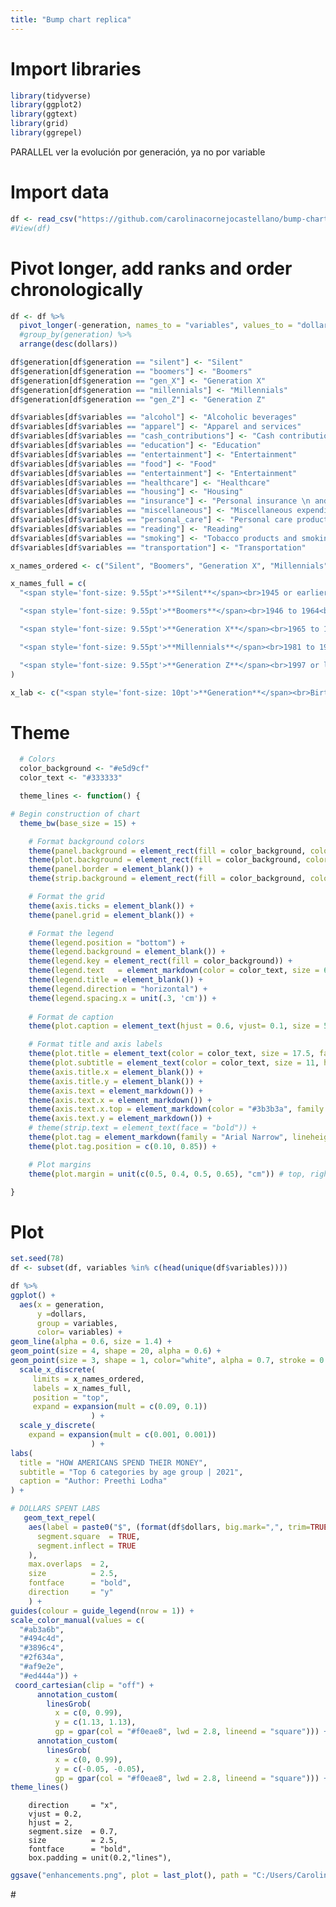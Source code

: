 ```yaml
---
title: "Bump chart replica"
---
```


# Import libraries
```r
library(tidyverse)
library(ggplot2)
library(ggtext)
library(grid)
library(ggrepel)
```

PARALLEL 
ver la evolución por generación, ya no por variable

# Import data
```r
df <- read_csv("https://github.com/carolinacornejocastellano/bump-chart/raw/main/data.csv")
#View(df)
```

# Pivot longer, add ranks and order chronologically
```r
df <- df %>%
  pivot_longer(-generation, names_to = "variables", values_to = "dollars") %>%
  #group_by(generation) %>%
  arrange(desc(dollars))

df$generation[df$generation == "silent"] <- "Silent"
df$generation[df$generation == "boomers"] <- "Boomers"
df$generation[df$generation == "gen_X"] <- "Generation X"
df$generation[df$generation == "millennials"] <- "Millennials"
df$generation[df$generation == "gen_Z"] <- "Generation Z"

df$variables[df$variables == "alcohol"] <- "Alcoholic beverages"
df$variables[df$variables == "apparel"] <- "Apparel and services"
df$variables[df$variables == "cash_contributions"] <- "Cash contributions"
df$variables[df$variables == "education"] <- "Education"
df$variables[df$variables == "entertainment"] <- "Entertainment"
df$variables[df$variables == "food"] <- "Food"
df$variables[df$variables == "entertainment"] <- "Entertainment"
df$variables[df$variables == "healthcare"] <- "Healthcare"
df$variables[df$variables == "housing"] <- "Housing"
df$variables[df$variables == "insurance"] <- "Personal insurance \n and pensions"
df$variables[df$variables == "miscellaneous"] <- "Miscellaneous expenditures"
df$variables[df$variables == "personal_care"] <- "Personal care products and services"
df$variables[df$variables == "reading"] <- "Reading"
df$variables[df$variables == "smoking"] <- "Tobacco products and smoking \n supplies"
df$variables[df$variables == "transportation"] <- "Transportation"
```


```r
x_names_ordered <- c("Silent", "Boomers", "Generation X", "Millennials", "Generation Z")
```

```r
x_names_full = c(
  "<span style='font-size: 9.55pt'>**Silent**</span><br>1945 or earlier<br>**$44,683**",

  "<span style='font-size: 9.55pt'>**Boomers**</span><br>1946 to 1964<br>**$62,203**",

  "<span style='font-size: 9.55pt'>**Generation X**</span><br>1965 to 1980<br>**$83,357**",

  "<span style='font-size: 9.55pt'>**Millennials**</span><br>1981 to 1996<br>**$69,061**",

  "<span style='font-size: 9.55pt'>**Generation Z**</span><br>1997 or later<br>**$41,636**"
)
```

```r
x_lab <- c("<span style='font-size: 10pt'>**Generation**</span><br>Birth Year Range<br>**Average Annual Expenditure**")
```

# Theme
```r
  # Colors
  color_background <- "#e5d9cf"
  color_text <- "#333333"

  theme_lines <- function() {

# Begin construction of chart
  theme_bw(base_size = 15) +

    # Format background colors
    theme(panel.background = element_rect(fill = color_background, color = color_background)) +
    theme(plot.background = element_rect(fill = color_background, color = color_background)) +
    theme(panel.border = element_blank()) +
    theme(strip.background = element_rect(fill = color_background, color = color_background)) +

    # Format the grid
    theme(axis.ticks = element_blank()) +
    theme(panel.grid = element_blank()) +

    # Format the legend
    theme(legend.position = "bottom") +
    theme(legend.background = element_blank()) +
    theme(legend.key = element_rect(fill = color_background)) +
    theme(legend.text	= element_markdown(color = color_text, size = 6.5, face = "bold")) +
    theme(legend.title = element_blank()) +
    theme(legend.direction = "horizontal") +
    theme(legend.spacing.x = unit(.3, 'cm')) +
      
    # Format de caption
    theme(plot.caption = element_text(hjust = 0.6, vjust= 0.1, size = 5.45)) +

    # Format title and axis labels
    theme(plot.title = element_text(color = color_text, size = 17.5, face = "bold", hjust = 0.5, margin=margin(0,0,10,0))) +
    theme(plot.subtitle = element_text(color = color_text, size = 11, hjust = 0.5, face = "bold", margin=margin(0,0,22,0))) +
    theme(axis.title.x = element_blank()) +
    theme(axis.title.y = element_blank()) +
    theme(axis.text = element_markdown()) +
    theme(axis.text.x = element_markdown()) +
    theme(axis.text.x.top = element_markdown(color = "#3b3b3a", family = "Arial Narrow", size=7.5)) +
    theme(axis.text.y = element_markdown()) +
    # theme(strip.text = element_text(face = "bold")) +
    theme(plot.tag = element_markdown(family = "Arial Narrow", lineheight = 0.1, size = 8)) +
    theme(plot.tag.position = c(0.10, 0.85)) +

    # Plot margins
    theme(plot.margin = unit(c(0.5, 0.4, 0.5, 0.65), "cm")) # top, right, bottom, left

}
```


# Plot
```r
set.seed(78)
df <- subset(df, variables %in% c(head(unique(df$variables))))

df %>% 
ggplot() +
  aes(x = generation, 
      y =dollars, 
      group = variables, 
      color= variables) +
geom_line(alpha = 0.6, size = 1.4) +
geom_point(size = 4, shape = 20, alpha = 0.6) +
geom_point(size = 3, shape = 1, color="white", alpha = 0.7, stroke = 0.7) +
  scale_x_discrete(
     limits = x_names_ordered,
     labels = x_names_full,
     position = "top",
     expand = expansion(mult = c(0.09, 0.1))
                  ) +
  scale_y_discrete(
    expand = expansion(mult = c(0.001, 0.001))
                  ) +
labs(
  title = "HOW AMERICANS SPEND THEIR MONEY",
  subtitle = "Top 6 categories by age group | 2021",
  caption = "Author: Preethi Lodha"
) +

# DOLLARS SPENT LABS  
   geom_text_repel(
    aes(label = paste0("$", (format(df$dollars, big.mark=",", trim=TRUE))),
      segment.square  = TRUE,
      segment.inflect = TRUE
    ),
    max.overlaps  = 2,
    size          = 2.5,
    fontface      = "bold",
    direction     = "y"
    ) +
guides(colour = guide_legend(nrow = 1)) +
scale_color_manual(values = c(
  "#ab3a6b",
  "#494c4d",
  "#3896c4",
  "#2f634a", 
  "#af9e2e",
  "#ed444a")) +
 coord_cartesian(clip = "off") +
      annotation_custom(
        linesGrob(
          x = c(0, 0.99), 
          y = c(1.13, 1.13), 
          gp = gpar(col = "#f0eae8", lwd = 2.8, lineend = "square"))) +
      annotation_custom(
        linesGrob(
          x = c(0, 0.99), 
          y = c(-0.05, -0.05), 
          gp = gpar(col = "#f0eae8", lwd = 2.8, lineend = "square"))) +
theme_lines()
```


```{#r}
    direction     = "x",
    vjust = 0.2,
    hjust = 2,
    segment.size  = 0.7,
    size          = 2.5,
    fontface      = "bold",
    box.padding = unit(0.2,"lines"),
```

```r
ggsave("enhancements.png", plot = last_plot(), path = "C:/Users/Carolina/0_ccast/master/04_dataviz/bump-chart/bump-chart", width = 8.29, height = 6.88, units = "in", dpi = 120)
```

   # 
